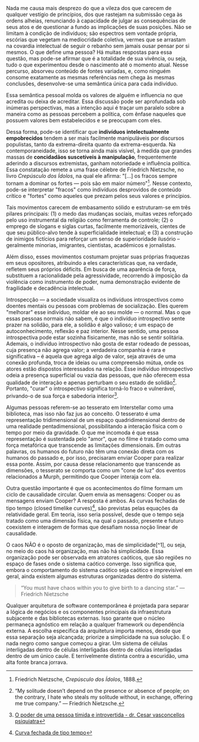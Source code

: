 <Micro title="Princípios: a base da moral" date="2025-03-09">
Nada me causa mais desprezo do que a vileza dos que carecem de qualquer vestígio de princípios, dos que rastejam na submissão cega às ordens alheias, renunciando à capacidade de julgar as consequências de seus atos e de questionar a fundo as implicações de suas posições. Não se limitam à condição de indivíduos; são espectros sem vontade própria, escórias que vegetam na mediocridade coletiva, vermes que se arrastam na covardia intelectual de seguir o rebanho sem jamais ousar pensar por si mesmos.
</Micro>

<Micro title="A origem da besta" date="2024-10-27">
O que define uma pessoa? Há muitas respostas para essa questão, mas pode-se afirmar que é a totalidade de sua vivência, ou seja, tudo o que experimentou desde o nascimento até o momento atual. Nesse percurso, absorveu conteúdo de fontes variadas, e, como ninguém consome exatamente as mesmas referências nem chega às mesmas conclusões, desenvolve-se uma semântica única para cada indivíduo.  

Essa semântica pessoal molda os valores de alguém e influencia no que acredita ou deixa de acreditar. Essa discussão pode ser aprofundada sob inúmeras perspectivas, mas a intenção aqui é traçar um paralelo sobre a maneira como as pessoas percebem a política, com ênfase naqueles que possuem valores bem estabelecidos e se preocupam com eles.  

Dessa forma, pode-se identificar que **indivíduos intelectualmente empobrecidos** tendem a ser mais facilmente manipuláveis por discursos populistas, tanto da extrema-direita quanto da extrema-esquerda. Na contemporaneidade, isso se torna ainda mais visível, à medida que grandes massas de **concidadãos suscetíveis à manipulação**, frequentemente aderindo a discursos extremistas, ganham notoriedade e influência política. Essa constatação remete a uma frase célebre de Friedrich Nietzsche, no livro *Crepúsculo dos Ídolos*, na qual ele afirma: "[...] os fracos sempre tornam a dominar os fortes — pois são em maior número"[^5]. Nesse contexto, pode-se interpretar "fracos" como indivíduos desprovidos de conteúdo crítico e "fortes" como aqueles que prezam pelos seus valores e princípios.

Tais movimentos carecem de embasamento sólido e estruturam-se em três pilares principais: (1) o medo das mudanças sociais, muitas vezes reforçado pelo uso instrumental da religião como ferramenta de controle; (2) o emprego de slogans e siglas curtas, facilmente memorizáveis, cientes de que seu público-alvo tende à superficialidade intelectual; e (3) a construção de inimigos fictícios para reforçar um senso de superioridade ilusório – geralmente minorias, imigrantes, cientistas, acadêmicos e jornalistas.  

Além disso, esses movimentos costumam projetar suas próprias fraquezas em seus opositores, atribuindo a eles características que, na verdade, refletem seus próprios déficits. Em busca de uma aparência de força, substituem a racionalidade pela agressividade, recorrendo à imposição da violência como instrumento de poder, numa demonstração evidente de fragilidade e decadência intelectual.  

[^5]: Friedrich Nietzsche, *Crepúsculo dos Ídolos*, 1888.  
</Micro>

<Micro title="Introspecção" date="2024-10-13">

Introspecção — a sociedade visualiza os indivíduos introspectivos como doentes mentais ou pessoas com problemas de socialização. Eles querem "melhorar" esse indivíduo, moldar ele ao seu molde — o normal. Mas o que essas pessoas normais não sabem, é que o indivíduo introspectivo sente prazer na solidão, para ele, a solidão é algo valioso; é um espaço de autoconhecimento, reflexão e paz interior. Nesse sentido, uma pessoa introspectiva pode estar sozinha fisicamente, mas não se sentir solitária. Ademais, o indivíduo introspectivo não gosta de estar rodeado de pessoas, cuja presença não agrega valor; a verdadeira companhia é rara e significativa – é aquela que agrega algo de valor, seja através de uma conexão profunda, troca de ideias ou uma compreensão mútua, onde os atores estão dispostos interessados na relação. Esse indivíduo introspectivo odeia a presença superficial ou vazia das pessoas, que não oferecem essa qualidade de interação e apenas perturbam o seu estado de solidão[^3]. Portanto, "curar" o introspectivo significa torná-lo fraco e vulnerável, privando-o de sua força e sabedoria interior[^4].

[^3]: “My solitude doesn’t depend on the presence or absence of people; on the contrary, I hate who steals my solitude without, in exchange, offering me true company.” ― Friedrich Nietzsche.

[^4]: [O poder de uma pessoa tímida e introvertida - dr. Cesar vasconcellos psiquiatra](https://www.youtube.com/watch?v=qjD7_5J_tkw)
</Micro>

<Micro title="Gravidade — Interstellar" date="2024-09-12">

Algumas pessoas referem-se ao tesserato em Interstellar como uma biblioteca, mas isso não faz jus ao conceito. O tesserato é uma representação tridimensional de um espaço quadridimensional dentro de uma realidade pentadimensional, possibilitando a interação física com o tempo por meio da gravidade. O que me incomoda é que essa representação é sustentada pelo "amor", que no filme é tratado como uma força metafórica que transcende as limitações dimensionais. Em outras palavras, os humanos do futuro não têm uma conexão direta com os humanos do passado e, por isso, precisaram enviar Cooper para realizar essa ponte. Assim, por causa desse relacionamento que transcende as dimensões, o tesserato se comporta como um "cone de luz" dos eventos relacionados a Murph, permitindo que Cooper interaja com ela.

Outra questão importante é que os acontecimentos do filme formam um ciclo de causalidade circular. Quem envia as mensagens: Cooper ou as mensagens enviam Cooper? A resposta é ambos. As curvas fechadas de tipo tempo (closed timelike curves)[^2], são previstas pelas equações da relatividade geral. Em teoria, isso seria possível, desde que o tempo seja tratado como uma dimensão física, na qual o passado, presente e futuro coexistem e interagem de formas que desafiam nossa noção linear de causalidade.

[^2]: [Curva fechada de tipo tempo](https://www.wikiwand.com/pt/articles/Curva_fechada_de_tipo_tempo)
</Micro>

<Micro title="Teoria do Caos" date="2024-07-24">
O caos NÃO é o oposto de organização, mas de simplicidade[^1], ou seja, no meio do caos há organização, mas não há simplicidade. Essa organização pode ser observada em atratores caóticos, que são regiões no espaço de fases onde o sistema caótico converge. Isso significa que, embora o comportamento do sistema caótico seja caótico e imprevisível em geral, ainda existem algumas estruturas organizadas dentro do sistema.

> “You must have chaos within you to give birth to a dancing star.” — Friedrich Nietzsche
[^1]: [O Efeito Borboleta Explicado: A Beleza do Caos](https://www.youtube.com/watch?v=rmxXe44po0s)
</Micro>

<Micro title="A Arquitetura Simples" date="2024-08-26">
Qualquer arquitetura de software contemporânea é projetada para separar a lógica de negócios e os componentes principais da infraestrutura subjacente e das bibliotecas externas. Isso garante que o núcleo permaneça agnóstico em relação a qualquer framework ou dependência externa. A escolha específica da arquitetura importa menos, desde que essa separação seja alcançada; priorize a simplicidade na sua solução.
</Micro>

<Micro title="K" date="2024-07-18">
E o nada negro como sangue começou a girar. Um sistema de células interligadas dentro de células interligadas dentro de células interligadas dentro de um único caule. E terrivelmente distinta contra a escuridão, uma alta fonte branca jorrava.
</Micro>
